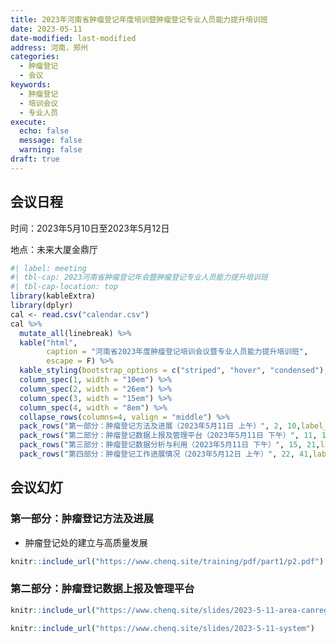 ```yaml
---
title: 2023年河南省肿瘤登记年度培训暨肿瘤登记专业人员能力提升培训班
date: 2023-05-11
date-modified: last-modified
address: 河南，郑州
categories:
  - 肿瘤登记
  - 会议
keywords:
  - 肿瘤登记
  - 培训会议
  - 专业人员
execute:
  echo: false
  message: false
  warning: false
draft: true
---
```



## 会议日程

时间：2023年5月10日至2023年5月12日

地点：未来大厦金鼎厅

```r
#| label: meeting
#| tbl-cap: 2023河南省肿瘤登记年会暨肿瘤登记专业人员能力提升培训班
#| tbl-cap-location: top
library(kableExtra)
library(dplyr)
cal <- read.csv("calendar.csv")
cal %>%
  mutate_all(linebreak) %>% 
  kable("html",
        caption = "河南省2023年度肿瘤登记培训会议暨专业人员能力提升培训班", 
        escape = F) %>% 
  kable_styling(bootstrap_options = c("striped", "hover", "condensed"),full_width = F) %>% 
  column_spec(1, width = "10em") %>%
  column_spec(2, width = "26em") %>%
  column_spec(3, width = "15em") %>%
  column_spec(4, width = "8em") %>%
  collapse_rows(columns=4, valign = "middle") %>%
  pack_rows("第一部分：肿瘤登记方法及进展（2023年5月11日 上午）", 2, 10,label_row_css = "background-color: #666; color: #fff; text-align: center;") %>%
  pack_rows("第二部分：肿瘤登记数据上报及管理平台（2023年5月11日 下午）", 11, 14,label_row_css = "background-color: #666; color: #fff; text-align: center;") %>%
  pack_rows("第三部分：肿瘤登记数据分析与利用（2023年5月11日 下午）", 15, 21,label_row_css = "background-color: #666; color: #fff; text-align: center;") %>%
  pack_rows("第四部分：肿瘤登记工作进展情况（2023年5月12日 上午）", 22, 41,label_row_css = "background-color: #666; color: #fff; text-align: center;")
```


## 会议幻灯

### 第一部分：肿瘤登记方法及进展

- 肿瘤登记处的建立与高质量发展

```r
knitr::include_url("https://www.chenq.site/training/pdf/part1/p2.pdf")
```

### 第二部分：肿瘤登记数据上报及管理平台

```r
knitr::include_url("https://www.chenq.site/slides/2023-5-11-area-canreg")
```


```r
knitr::include_url("https://www.chenq.site/slides/2023-5-11-system")
```

